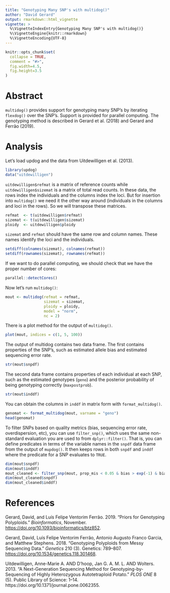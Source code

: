 ```yaml
---
title: "Genotyping Many SNP's with multidog()"
author: "David Gerard"
output: rmarkdown::html_vignette
vignette: >
  %\VignetteIndexEntry{Genotyping Many SNP's with multidog()}
  %\VignetteEngine{knitr::rmarkdown}
  %\VignetteEncoding{UTF-8}
---
```


```r
knitr::opts_chunk$set(
  collapse = TRUE,
  comment = "#>",
  fig.width=4.5,
  fig.height=3.5
)
```

# Abstract

`multidog()` provides support for genotyping many SNP's by iterating
`flexdog()` over the SNP's. Support is provided for parallel computing. The genotyping method
is described in Gerard et al. (2018) and Gerard and Ferrão (2019).

# Analysis

Let's load updog and the data from Uitdewilligen et al. (2013).
```r
library(updog)
data("uitdewilligen")
```

`uitdewilligen$refmat` is a matrix of reference counts while 
`uitdewilligen$sizemat` is a matrix of total read counts. In these data,
the rows index the individuals and the columns index the 
loci. But for insertion into `multidog()` we need it the other way around 
(individuals in the columns and loci in the rows). 
So we will transpose these matrices.
```r
refmat  <- t(uitdewilligen$refmat)
sizemat <- t(uitdewilligen$sizemat)
ploidy  <- uitdewilligen$ploidy
```

`sizemat` and `refmat` should have the same row and column names. These names
identify the loci and the individuals.
```r
setdiff(colnames(sizemat), colnames(refmat))
setdiff(rownames(sizemat), rownames(refmat))
```

If we want to do parallel computing, we should check that we have the
proper number of cores:
```r
parallel::detectCores()
```

Now let's run `multidog()`:
```r
mout <- multidog(refmat = refmat, 
                 sizemat = sizemat, 
                 ploidy = ploidy, 
                 model = "norm",
                 nc = 2)
```

There is a plot method for the output of `multidog()`.
```r
plot(mout, indices = c(1, 5, 100))
```

The output of multidog contains two data frame. The first contains properties
of the SNP's, such as estimated allele bias and estimated sequencing error rate.

```r
str(mout$snpdf)
```

The second data frame contains properties of each individual at each SNP, such as the
estimated genotypes (`geno`) and the posterior probability of being genotyping correctly (`maxpostprob`).

```r
str(mout$inddf)
```

You can obtain the columns in `inddf` in matrix form with `format_multidog()`.

```r
genomat <- format_multidog(mout, varname = "geno")
head(genomat)
```

To filter SNPs based on quality metrics (bias, sequencing error rate, 
overdispersion, etc), you can use `filter_snp()`, which uses the same 
non-standard evaluation you are used to from `dplyr::filter()`. 
That is, you can define predicates in terms of the variable
names in the `snpdf` data frame from the output of `mupdog()`. It then 
keeps rows in both `snpdf` and `inddf` where the predicate for a SNP
evaluates to `TRUE`.

```r
dim(mout$snpdf)
dim(mout$inddf)
mout_cleaned <- filter_snp(mout, prop_mis < 0.05 & bias > exp(-1) & bias < exp(1))
dim(mout_cleaned$snpdf)
dim(mout_cleaned$inddf)
```


# References

Gerard, David, and Luís Felipe Ventorim Ferrão. 2019. "Priors for Genotyping Polyploids." *Bioinformatics*, November. <https://doi.org/10.1093/bioinformatics/btz852>.

Gerard, David, Luís Felipe Ventorim Ferrão, Antonio Augusto Franco Garcia, and Matthew Stephens. 2018. "Genotyping Polyploids from Messy Sequencing Data." *Genetics* 210 (3). Genetics: 789–807. <https://doi.org/10.1534/genetics.118.301468>.

Uitdewilligen, Anne-Marie A. AND D’hoop, Jan G. A. M. L. AND Wolters. 2013. "A Next-Generation Sequencing Method for Genotyping-by-Sequencing of Highly Heterozygous Autotetraploid Potato." *PLOS ONE* 8 (5). Public Library of Science: 1–14. https://doi.org/10.1371/journal.pone.0062355.



